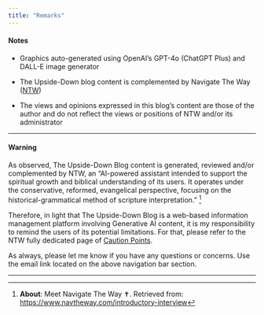 ```yaml
---
title: "Remarks"
---
```


#### Notes

-   Graphics auto-generated using OpenAI's GPT-4o (ChatGPT Plus) and DALL-E image generator

-   The Upside-Down blog content is complemented by Navigate The Way ([NTW](https://www.navtheway.com){target="_blank"})

-   The views and opinions expressed in this blog's content are those of the author and do not reflect the views or positions of NTW and/or its administrator

------------------------------------------------------------------------

#### Warning

As observed, The Upside-Down Blog content is generated, reviewed and/or complemented by NTW, an "AI-powered assistant intended to support the spiritual growth and biblical understanding of its users. It operates under the conservative, reformed, evangelical perspective, focusing on the historical-grammatical method of scripture interpretation." [^1]

[^1]: **About**: Meet Navigate The Way ✝️. Retrieved from: <https://www.navtheway.com/introductory-interview>

Therefore, in light that The Upside-Down Blog is a web-based information management platform involving Generative AI content, it is my responsibility to remind the users of its potential limitations. For that, please refer to the NTW️ fully dedicated page of [Caution Points](https://www.navtheway.com/caution-points){target="_blank"}.

As always, please let me know if you have any questions or concerns. Use the email link located on the above navigation bar section.

------------------------------------------------------------------------

<link rel="icon" type="image/png" href="images/tud_logo2"/>
